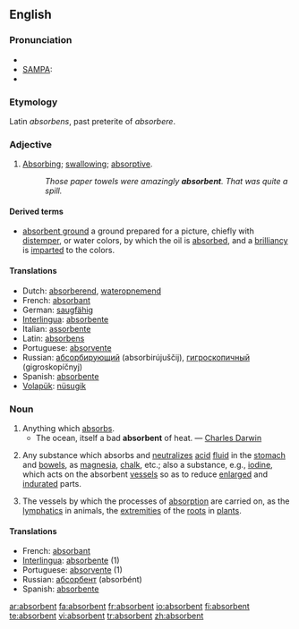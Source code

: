 ==English==

===Pronunciation===
*{{IPA|/əbs"ɔː(r)bənt/}}
*[[w:SAMPA|SAMPA]]: {{IPAchar|/@bs'O:(r)b@nt/}}
*{{audio|en-us-absorbent.ogg|Audio (US)}}

===Etymology===
Latin ''absorbens'', past preterite of ''absorbere''.

===Adjective===
{{en-adj}}

# [[Absorbing]]; [[swallowing]]; [[absorptive]].
#:''Those paper towels were amazingly '''absorbent'''. That was quite a spill.''

====Derived terms====
*[[absorbent ground]] {{context|painting}} a ground prepared for a picture, chiefly with [[distemper]], or water colors, by which the oil is [[absorbed]], and a [[brilliancy]] is [[imparted]] to the colors.

====Translations====
*Dutch: [[absorberend]], [[wateropnemend]]
*French: [[absorbant]]
*German: [[saugfähig]]
*[[Interlingua]]: [[absorbente]]
*Italian: [[assorbente]]
*Latin: [[absorbens]]
*Portuguese: [[absorvente]]
*Russian: [[абсорбирующий]] (absorbirújuščij), [[гигроскопичный]] (gigroskopíčnyj)
*Spanish: [[absorbente]]
*[[Volapük]]: [[nüsugik]]

===Noun===
{{en-noun}}

# Anything which [[absorbs]].
#*The ocean, itself a bad '''absorbent''' of heat. — [[w:Charles_Darwin|Charles Darwin]]
# {{context|medicine}} Any substance which absorbs and [[neutralize]]s [[acid]] [[fluid]] in the [[stomach]] and [[bowels]], as [[magnesia]], [[chalk]], etc.; also a substance, e.g., [[iodine]], which acts on the absorbent [[vessels]] so as to reduce [[enlarged]] and [[indurate]]d parts.
# {{context|physiology|pluralized}} The vessels by which the processes of [[absorption]] are carried on, as the [[lymphatics]] in animals, the [[extremities]] of the [[roots]] in [[plants]].

====Translations====
*French: [[absorbant]] {{m}}
*[[Interlingua]]: [[absorbente]] (1)
*Portuguese: [[absorvente]] {{m}} (1)
*Russian: [[абсорбент]] (absorbént) {{m}}
*Spanish: [[absorbente]] {{m}}

[[ar:absorbent]]
[[fa:absorbent]]
[[fr:absorbent]]
[[io:absorbent]]
[[fi:absorbent]]
[[te:absorbent]]
[[vi:absorbent]]
[[tr:absorbent]]
[[zh:absorbent]]